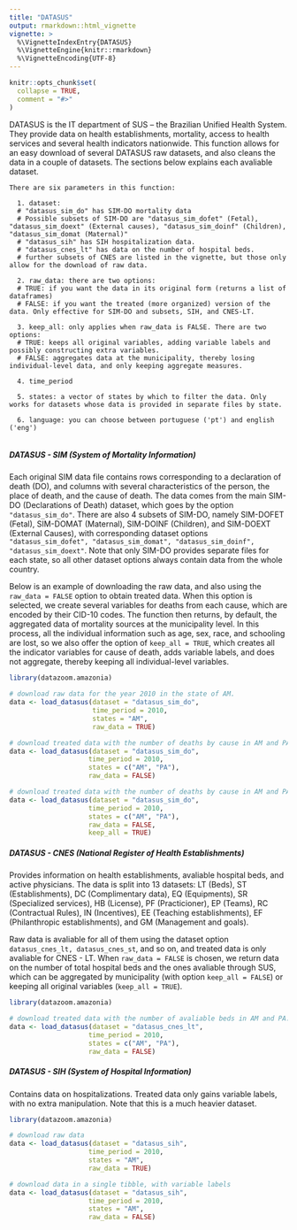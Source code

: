 ```yaml
---
title: "DATASUS"
output: rmarkdown::html_vignette
vignette: >
  %\VignetteIndexEntry{DATASUS}
  %\VignetteEngine{knitr::rmarkdown}
  %\VignetteEncoding{UTF-8}
---
```


```r
knitr::opts_chunk$set(
  collapse = TRUE,
  comment = "#>"
)
```

DATASUS is the IT department of SUS -- the Brazilian Unified Health System. They provide data on health establishments, mortality, access to health services and several health indicators nationwide. This function allows for an easy download of several DATASUS raw datasets, and also cleans the data in a couple of datasets. The sections below explains each avaliable dataset.

```
There are six parameters in this function:
  
  1. dataset:
  # "datasus_sim_do" has SIM-DO mortality data
  # Possible subsets of SIM-DO are "datasus_sim_dofet" (Fetal), "datasus_sim_doext" (External causes), "datasus_sim_doinf" (Children), "datasus_sim_domat (Maternal)"
  # "datasus_sih" has SIH hospitalization data.
  # "datasus_cnes_lt" has data on the number of hospital beds.
  # further subsets of CNES are listed in the vignette, but those only allow for the download of raw data.

  2. raw_data: there are two options:
  # TRUE: if you want the data in its original form (returns a list of dataframes)
  # FALSE: if you want the treated (more organized) version of the data. Only effective for SIM-DO and subsets, SIH, and CNES-LT. 
  
  3. keep_all: only applies when raw_data is FALSE. There are two options:
  # TRUE: keeps all original variables, adding variable labels and possibly constructing extra variables.
  # FALSE: aggregates data at the municipality, thereby losing individual-level data, and only keeping aggregate measures.
  
  4. time_period
  
  5. states: a vector of states by which to filter the data. Only works for datasets whose data is provided in separate files by state.
  
  6. language: you can choose between portuguese ('pt') and english ('eng')
  
  ```

##### DATASUS - SIM (System of Mortality Information)
Each original SIM data file contains rows corresponding to a declaration of death (DO), and columns with several characteristics of the person, the place of death, and the cause of death. The data comes from the main SIM-DO (Declarations of Death) dataset, which goes by the option `"datasus_sim_do"`. There are also 4 subsets of SIM-DO, namely SIM-DOFET (Fetal), SIM-DOMAT (Maternal), SIM-DOINF (Children), and SIM-DOEXT (External Causes), with corresponding dataset options `"datasus_sim_dofet", "datasus_sim_domat", "datasus_sim_doinf", "datasus_sim_doext"`. Note that only SIM-DO provides separate files for each state, so all other dataset options always contain data from the whole country.

Below is an example of downloading the raw data, and also using the `raw_data = FALSE` option to obtain treated data. When this option is selected, we create several variables for deaths from each cause, which are encoded by their CID-10 codes. The function then returns, by default, the aggregated data of mortality sources at the municipality level. In this process, all the individual information such as age, sex, race, and schooling are lost, so we also offer the option of `keep_all = TRUE`, which creates all the indicator variables for cause of death, adds variable labels, and does not aggregate, thereby keeping all individual-level variables.

```r
library(datazoom.amazonia)

# download raw data for the year 2010 in the state of AM. 
data <- load_datasus(dataset = "datasus_sim_do",
                     time_period = 2010,
                     states = "AM",
                     raw_data = TRUE)

# download treated data with the number of deaths by cause in AM and PA.
data <- load_datasus(dataset = "datasus_sim_do",
                    time_period = 2010,
                    states = c("AM", "PA"),
                    raw_data = FALSE)

# download treated data with the number of deaths by cause in AM and PA, keeping all individual variables.
data <- load_datasus(dataset = "datasus_sim_do",
                    time_period = 2010,
                    states = c("AM", "PA"),
                    raw_data = FALSE,
                    keep_all = TRUE)
```

##### DATASUS - CNES (National Register of Health Establishments)
Provides information on health establishments, avaliable hospital beds, and active physicians. The data is split into 13 datasets: LT (Beds), ST (Establishments), DC (Complimentary data), EQ (Equipments), SR (Specialized services), HB (License), PF (Practicioner), EP (Teams), RC (Contractual Rules), IN (Incentives), EE (Teaching establishments), EF (Philanthropic establishments), and GM (Management and goals).

Raw data is avaliable for all of them using the dataset option `datasus_cnes_lt, datasus_cnes_st`, and so on, and treated data is only avaliable for CNES - LT. When `raw_data = FALSE` is chosen, we return data on the number of total hospital beds and the ones avaliable through SUS, which can be aggregated by municipality (with option `keep_all = FALSE`) or keeping all original variables (`keep_all = TRUE`).

```r
library(datazoom.amazonia)

# download treated data with the number of avaliable beds in AM and PA.
data <- load_datasus(dataset = "datasus_cnes_lt",
                    time_period = 2010,
                    states = c("AM", "PA"),
                    raw_data = FALSE)
```

##### DATASUS - SIH (System of Hospital Information)
Contains data on hospitalizations. Treated data only gains variable labels, with no extra manipulation. Note that this is a much heavier dataset.

```r
library(datazoom.amazonia)

# download raw data
data <- load_datasus(dataset = "datasus_sih",
                    time_period = 2010,
                    states = "AM",
                    raw_data = TRUE)

# download data in a single tibble, with variable labels
data <- load_datasus(dataset = "datasus_sih",
                    time_period = 2010,
                    states = "AM",
                    raw_data = FALSE)
```
